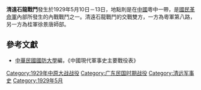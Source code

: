 {{Infobox Military Conflict|
campaign=|
image=|
caption=|
conflict=清遠石龍戰鬥|
date=1929年5月10日－13日|
place=[[中國|中國]]粵中|
result=雙方激戰，粵軍佔石龍|
combatant1=粵軍第八路|
combatant2=桂軍徐景唐師| 
commander1=－|
commander2=桂軍徐景唐師|
strength1=|
strength2=|
casualties1=|
casualties2=|
}}

'''清遠石龍戰鬥'''發生於1929年5月10日－13日，地點則是在[[中國|中國]]粵中一帶，是[[國民革命軍|國民革命軍]]內部所發生的內戰戰鬥之一。清遠石龍戰鬥的交戰雙方，一方為粵軍第八路，另一方為桂軍徐景唐師部。

==參考文獻==
*[[中華民國|中華民國]][[國防大學_(臺灣)|國防大學]]編，《中國現代軍事史主要戰役表》

{{中原大戰}}

[[Category:1929年中原大战战役|Category:1929年中原大战战役]]
[[Category:广东民国时期战役|Category:广东民国时期战役]]
[[Category:清远军事史|Category:清远军事史]]
[[Category:1929年5月|Category:1929年5月]]